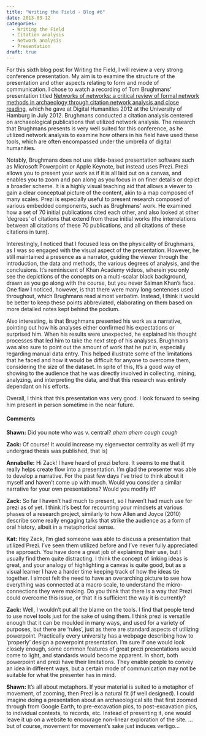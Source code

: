 ```yaml
---
title: "Writing the Field - Blog #6"
date: 2013-03-12
categories:
  - Writing the Field
  - Citation analysis
  - Network analysis
  - Presentation
draft: true
---
```


For this sixth blog post for Writing the Field, I will review a very strong conference presentation.
My aim is to examine the structure of the presentation and other aspects relating to form and mode of communication.
I chose to watch a recording of Tom Brughmans' presentation titled [Networks of networks: a critical review of formal network methods in archaeology through citation network analysis and close reading](http://lecture2go.uni-hamburg.de/konferenzen/-/k/13939), which he gave at Digital Humanities 2012 at the University of Hamburg in July 2012.
Brughmans conducted a citation analysis centered on archaeological publications that utilized network analysis.
The research that Brughmans presents is very well suited for this conference, as he utilized network analysis to examine how others in his field have used these tools, which are often encompassed under the umbrella of digital humanities.

Notably, Brughmans does not use slide-based presentation software such as Microsoft Powerpoint or Apple Keynote, but instead uses Prezi.
Prezi allows you to present your work as if it is all laid out on a canvas, and enables you to zoom and pan along as you focus in on finer details or depict a broader scheme.
It is a highly visual teaching aid that allows a viewer to gain a clear conceptual picture of the content, akin to a map composed of many scales.
Prezi is especially useful to present research composed of various embedded components, such as Brughmans' work.
He examined how a set of 70 initial publications cited each other, and also looked at other 'degrees' of citations that extend from these initial works (the interrelations between all citations of these 70 publications, and all citations of these citations in turn).

Interestingly, I noticed that I focused less on the physicality of Brughmans, as I was so engaged with the visual aspect of the presentation.
However, he still maintained a presence as a narrator, guiding the viewer through the introduction, the data and methods, the various degrees of analysis, and the conclusions.
It's reminiscent of Khan Academy videos, wherein you only see the depictions of the concepts on a multi-scalar black background, drawn as you go along with the course, but you never Salman Khan's face.
One flaw I noticed, however, is that there were many long sentences used throughout, which Brughmans read almost verbatim.
Instead, I think it would be better to keep these points abbreviated, elaborating on them based on more detailed notes kept behind the podium.

Also interesting, is that Brughmans presented his work as a narrative, pointing out how his analyses either confirmed his expectations or surprised him.
When his results were unexpected, he explained his thought processes that led him to take the next step of his analyses.
Brughmans was also sure to point out the amount of work that he put in, especially regarding manual data entry.
This helped illustrate some of the limitations that he faced and how it would be difficult for anyone to overcome them, considering the size of the dataset.
In spite of this, It's a good way of showing to the audience that he was directly involved in collecting, mining, analyzing, and interpreting the data, and that this research was entirely dependant on his efforts.

Overall, I think that this presentation was very good.
I look forward to seeing him present in person sometime in the near future.

#### Comments
**Shawn:**
Did you note who was v. central?
*ahem* *ahem* *cough* *cough*

**Zack:**
Of course!
It would increase my eigenvector centrality as well (if my undergrad thesis was published, that is)

**Annabelle:**
Hi Zack!
I have heard of prezi before.
It seems to me that it really helps create flow into a presentation.
I'm glad the presenter was able to develop a narrative.
For the past few days I've tried to think about it myself and haven't come up with much.
Would you consider a similar narrative for your own presentations? Would you modify it?

**Zack:**
So far I haven't had much to present, so I haven't had much use for prezi as of yet.
I think it's best for recounting your mindsets at various phases of a research project, similarly to how Allen and Joyce (2010) describe some really engaging talks that strike the audience as a form of oral history, albeit in a metaphorical sense.

**Kat:**
Hey Zack,
I'm glad someone was able to discuss a presentation that utilized Prezi.
I've seen them utilized before and I've never fully appreciated the approach.
You have done a great job of explaining their use, but I usually find them quite distracting.
I think the concept of linking ideas is great, and your analogy of highlighting a canvas is quite good, but as a visual learner I have a harder time keeping track of how the ideas tie together.
I almost felt the need to have an overarching picture to see how everything was connected at a macro scale, to understand the  micro-connections they were making.  Do you think that there is a way that Prezi could overcome this issue, or that it is sufficient the way it is currently?

**Zack:**
Well, I wouldn't put all the blame on the tools.
I find that people tend to use novel tools just for the sake of using them.
I think prezi is versatile enough that it can be moulded in many ways, and used for a variety of purposes, but there are 'rules', just as there are standard aspects of utilizing powerpoint.
Practically every university has a webpage describing how to 'properly' design a powerpoint presentation.
I'm sure if one would look closely enough, some common features of great prezi presentations would come to light, and standards would become apparent.
In short, both powerpoint and prezi have their limitations.
They enable people to convey an idea in different ways, but a certain mode of communication may not be suitable for what the presenter has in mind.

**Shawn:**
It's all about metaphors.
If your material is suited to a metaphor of movement, of zooming, then Prezi is a natural fit (if well designed).
I could imagine doing a presentation about an archaeological site that first zoomed through from Google Earth, to pre-excavation pics, to post-excavation pics, to individual contexts, to records, etc.
Instead of presenting it, one would leave it up on a website to encourage non-linear exploration of the site.
...but of course, movement for movement's sake just induces vertigo...

